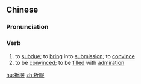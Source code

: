 ==Chinese==
{{zh-forms}}

===Pronunciation===
{{zh-pron
|m=zhéfú
|c=zit3 fuk6
|mn=qz,xm,zz:chiat-ho̍k
|cat=v,n
}}

===Verb===
{{zh-verb}}

# to [[subdue]]; to [[bring]] into [[submission]]; to [[convince]]
# to be [[convince]]d; to be [[fill]]ed with [[admiration]]

[[hu:折服]]
[[zh:折服]]